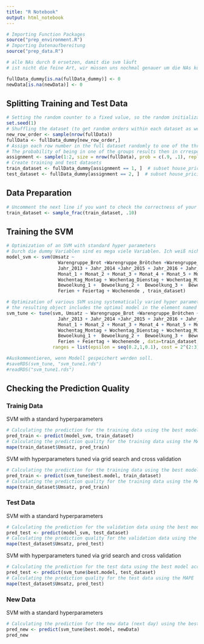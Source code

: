 ```yaml
---
title: "R Notebook"
output: html_notebook
---
```


```r
# Importing Function Packages
source("prep_environment.R")
# Importing Datenaufbereitung
source("prep_data.R")

```

```r
# alle NAs durch 0 ersetzen, damit die svm läuft
# ist nicht die feine Art, wir müssen uns nochmal genauer um die NAs kümmern.

fullData_dummy[is.na(fullData_dummy)] <- 0
newData[is.na(newData)] <- 0
```



## Splitting Training and Test Data

```r
# Setting the random counter to a fixed value, so the random initialization stays the same (the random split is always the same)
set.seed(1)
# Shuffling the dataset (to get random orders within each dataset as well)
new_row_order <- sample(nrow(fullData))
fullData <- fullData_dummy[new_row_order,]
# Assign each row number in the full dataset randomly to one of the three groups of datasets
# The probability of being in one of the groups results then in crresponding group sizes
assignment <- sample(1:2, size = nrow(fullData), prob = c(.9, .1), replace = TRUE)
# Create training and test datasets
train_dataset <- fullData_dummy[assignment == 1, ]  # subset house_pricing to training indices only
test_dataset <- fullData_dummy[assignment == 2, ]  # subset house_pricing to test indices only
```


## Data Preparation

```r
# Uncomment the next line if you want to check the correctness of your following code for the svm estimation with a small (and computationally fast) part of the training data set
train_dataset <- sample_frac(train_dataset, .10)
```


## Training the SVM

```r
# Optimization of an SVM with standard hyper parameters
# Durch die dummy Variablen sind es mega viele Variablen. Ich weiß nicht, wie man die schöner in die svm gibt. Eine Liste akzeptiert die svm als Input nicht.
model_svm <- svm(Umsatz ~ 
                   Warengruppe_Brot +Warengruppe_Brötchen +Warengruppe_Crossaint +Warengruppe_Konditorei + Warengruppe_Kuchen +Warengruppe_Saisonbrot +
                   Jahr_2013 + Jahr_2014 +Jahr_2015 + Jahr_2016 + Jahr_2017 + Jahr_2018 + Jahr_2019 +
                   Monat_1 + Monat_2 + Monat_3 + Monat_4 + Monat_5 + Monat_6 + Monat_7 + Monat_8 + Monat_9 + Monat_10 + Monat_11 + Monat_12 +
                   Wochentag_Montag + Wochentag_Dienstag + Wochentag_Mittwoch + Wochentag_Donnerstag + Wochentag_Freitag + Wochentag_Samstag + Wochentag_Sonntag+
                   Bewoelkung_1 +  Bewoelkung_2 +  Bewoelkung_3 +  Bewoelkung_4 +  Bewoelkung_5 +  Bewoelkung_6 +  Bewoelkung_7 +  Bewoelkung_8 + 
                   Ferien + Feiertag + Wochenende , train_dataset)
```

```r
# Optimization of various SVM using systematically varied hyper parameters (typically called 'grid search' approach) and cross validation
# the resulting object includes the optimal model in the element named 'best.model'
svm_tune <- tune(svm, Umsatz ~ Warengruppe_Brot +Warengruppe_Brötchen +Warengruppe_Crossaint +Warengruppe_Konditorei + Warengruppe_Kuchen +Warengruppe_Saisonbrot +
                   Jahr_2013 + Jahr_2014 +Jahr_2015 + Jahr_2016 + Jahr_2017 + Jahr_2018 + Jahr_2019 +
                   Monat_1 + Monat_2 + Monat_3 + Monat_4 + Monat_5 + Monat_6 + Monat_7 + Monat_8 + Monat_9 + Monat_10 + Monat_11 + Monat_12 +
                   Wochentag_Montag + Wochentag_Dienstag + Wochentag_Mittwoch + Wochentag_Donnerstag + Wochentag_Freitag + Wochentag_Samstag + Wochentag_Sonntag+
                   Bewoelkung_1 +  Bewoelkung_2 +  Bewoelkung_3 +  Bewoelkung_4 +  Bewoelkung_5 +  Bewoelkung_6 +  Bewoelkung_7 +  Bewoelkung_8 + 
                   Ferien + Feiertag + Wochenende , data=train_dataset,
                 ranges = list(epsilon = seq(0.2,1,0.1), cost = 2^(2:3)))

#Auskommentieren, wenn Modell gespeichert werden soll.
#saveRDS(svm_tune, "svm_tune1.rds")
#readRDS("svm_tune1.rds")
```

## Checking the Prediction Quality


### Trainig Data

SVM with a standard hyperparameters
```r
# Calculating the prediction for the training data using the best model according to the grid search
pred_train <- predict(model_svm, train_dataset)
# Calculating the prediction quality for the training data using the MAPE
mape(train_dataset$Umsatz, pred_train)
```

SVM with hyperparameters tuned via grid search and cross validation
```r
# Calculating the prediction for the training data using the best model according to the grid search
pred_train <- predict(svm_tune$best.model, train_dataset)
# Calculating the prediction quality for the training data using the MAPE
mape(train_dataset$Umsatz, pred_train)
```

### Test Data

SVM with a standard hyperparameters
```r
# Calculating the prediction for the validation data using the best model according to the grid search
pred_test <- predict(model_svm, test_dataset)
# Calculating the prediction quality for the validation data using the MAPE
mape(test_dataset$Umsatz, pred_test)
```

SVM with hyperparameters tuned via grid search and cross validation
```r
# Calculating the prediction for the test data using the best model according to the grid search
pred_test <- predict(svm_tune$best.model, test_dataset)
# Calculating the prediction quality for the test data using the MAPE
mape(test_dataset$Umsatz, pred_test)
```

### New Data

SVM with a standard hyperparameters
```r
# Calculating the prediction for the new data (next day) using the best model according to the grid search
pred_new <- predict(svm_tune$best.model, newData)
pred_new
```
